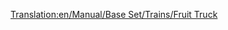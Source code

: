 [[Translation:en/Manual/Base Set/Trains/Fruit Truck]]
{{it/Manuale/Set base/Treni/StatVagoni|Nome=Carro per frutta
|Costo=2.132
|Vuoto=18
|Pieno=43
|Pieno2=48
|Pieno3=50
|Capacità1=25 tonnellate di frutta
|Capacità2=30 tonnellate di frutta
|Capacità3=32 tonnellate di frutta
|Immagine3=[[File:it/Manuale/Set base/Treni/CarroFruttaTrB.png]]
|Immagine3m=[[File:it/Manuale/Set base/Treni/CarroFruttaTrM.png]]
|ClimaB=3
|ClimaM=3
|Descrizione=Nelle aree [[it/Manuale/Clima#subtropicale|tropicali]] questo tipo di carro viene usato dalle piantagioni per trasportare la loro produzione alle fabbriche.
}}